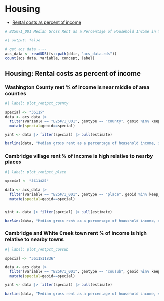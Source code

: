 
# Housing

- [Rental costs as percent of income](#housing-rental-costs-as-percent-of-income)


```r
# B25071_001 Median Gross Rent as a Percentage of Household Income in the Past 12 Months (Dollars) 
```


```r
#| output: false

# get acs data ----
acs_data <- readRDS(fs::path(ddir, "acs_data.rds"))
count(acs_data, variable, concept, label)

```

## Housing: Rental costs as percent of income

### Washington County rent % of income is near middle of area counties

```r
#| label: plot_rentpct_county

special <- "36115"
data <- acs_data |> 
  filter(variable == "B25071_001", geotype == "county", geoid %in% keep_cos) |> 
  mutate(special=geoid==special)

yint <- data |> filter(special) |> pull(estimate)

barline(data, "Median gross rent as a percentage of household income, selected area counties", "% of income", seq(0, 100, 5), yint)

```


### Cambridge village rent % of income is high relative to nearby places

```r
#| label: plot_rentpct_place

special <- "3611825"

data <- acs_data |> 
  filter(variable == "B25071_001", geotype == "place", geoid %in% keep_places) |> 
  mutate(special=geoid==special)


yint <- data |> filter(special) |> pull(estimate)

barline(data, "Median gross rent as a percentage of household income, selected area villages and places", "% of income", seq(0, 100, 5), yint)

```


### Cambridge and White Creek town rent % of income is high relative to nearby towns

```r
#| label: plot_rentpct_cousub

special <- "3611511836"

data <- acs_data |> 
  filter(variable == "B25071_001", geotype == "cousub", geoid %in% keep_cousubs) |> 
  mutate(special=geoid==special)

yint <- data |> filter(special) |> pull(estimate)

barline(data, "Median gross rent as a percentage of household income, selected area towns", "% of income", seq(0, 100, 5), yint)

```


